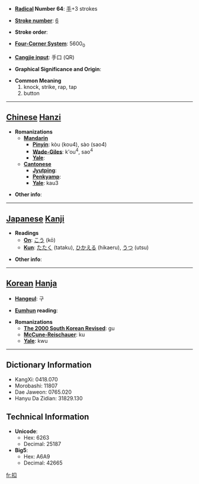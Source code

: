 * '''[[Wiktionary:Chinese radical index| Radical]] Number 64''': [[Wiktionary:Chinese radical index 手|手]]+3 strokes

* '''[[Wiktionary:Chinese total strokes index|Stroke number]]''': [[Wiktionary:Chinese total strokes index 6|6]]

* '''Stroke order''': 

* '''[[Wiktionary:Chinese four corner index|Four-Corner System]]''': 5600<sub>0</sub>

* '''[[Wiktionary:Chinese Cangjie index|Cangjie input]]''': 手口 (QR)

* '''Graphical Significance and Origin''': 

* '''Common Meaning'''
*#knock, strike, rap, tap
*# button


----

== [[Chinese]] [[Hanzi]] ==

* '''Romanizations'''
** '''[[Mandarin]]'''
*** '''[[Pinyin]]''': kòu (kou4), sào (sao4)
*** '''[[Wade-Giles]]''': k'ou<sup>4</sup>, sao<sup>4</sup>
*** '''[[Yale]]''': 
** '''[[Cantonese]]'''
*** '''[[Jyutping]]''':
*** '''[[Penkyamp]]''': 
*** '''[[Yale]]''': kau3

* '''Other info''': 

----

== [[Japanese]] [[Kanji]] ==

* '''Readings'''
** '''[[On]]''': [[こう]] (kō)
** '''[[Kun]]''': [[たたく]] (tataku), [[ひかえる]] (hikaeru), [[うつ]] (utsu)

* '''Other info''':  

----

== [[Korean]] [[Hanja]] ==

* '''[[Hangeul]]''': 구

* '''[[Eumhun]] reading''': 

* '''Romanizations'''
** '''[[The 2000 South Korean Revised Romanization|The 2000 South Korean Revised]]''': gu
** '''[[McCune-Reischauer]]''': ku
** '''[[Yale]]''': kwu

----

== Dictionary Information ==

* KangXi: 0418.070
* Morobashi: 11807
* Dae Jaweon: 0765.020
* Hanyu Da Zidian: 31829.130

== Technical Information ==

* '''Unicode''':
** Hex: 6263
** Decimal: 25187
* '''Big5''':
** Hex: A6A9
** Decimal: 42665

[[fr:扣]]